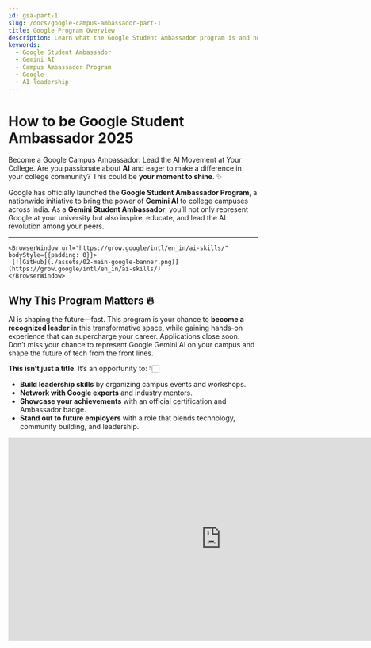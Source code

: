 ```yaml
---
id: gsa-part-1
slug: /docs/google-campus-ambassador-part-1
title: Google Program Overview
description: Learn what the Google Student Ambassador program is and how you can lead the Gemini AI revolution on your campus.
keywords:
  - Google Student Ambassador
  - Gemini AI
  - Campus Ambassador Program
  - Google
  - AI leadership
---
```



# How to be Google Student Ambassador 2025

Become a Google Campus Ambassador: Lead the AI Movement at Your College.
Are you passionate about **AI** and eager to make a difference in your college community?  This could be **your moment to shine**. ✨

Google has officially launched the **Google Student Ambassador Program**, a nationwide initiative to bring the power of **Gemini AI** to college campuses across India. As a **Gemini Student Ambassador**, you’ll not only represent Google at your university but also inspire, educate, and lead the AI revolution among your peers.

---

    <BrowserWindow url="https://grow.google/intl/en_in/ai-skills/" bodyStyle={{padding: 0}}>    
     [![GitHub](./assets/02-main-google-banner.png)](https://grow.google/intl/en_in/ai-skills/)
    </BrowserWindow>

## Why This Program Matters 🔥
AI is shaping the future—fast. This program is your chance to **become a recognized leader** in this transformative space, while gaining hands-on experience that can supercharge your career.
Applications close soon. Don’t miss your chance to represent Google Gemini AI on your campus and shape the future of tech from the front lines.


**This isn’t just a title**. It’s an opportunity to: 👇🏻
- **Build leadership skills** by organizing campus events and workshops.
- **Network with Google experts** and industry mentors.
- **Showcase your achievements** with an official certification and Ambassador badge.
- **Stand out to future employers** with a role that blends technology, community building, and leadership.

<div style={{
  margin: "2rem 0",
  display: "flex",
  justifyContent: "center"
}}>
  <iframe
    width="858"
    height="410"
    src="https://www.youtube.com/embed/BnccvBpY8Dg"
    title="Google Student Ambassador 2025 – Your Big Break! 🎁"
    frameBorder="0"
    allow="accelerometer; autoplay; clipboard-write; encrypted-media; gyroscope; picture-in-picture; web-share"
    referrerPolicy="strict-origin-when-cross-origin"
    allowFullScreen
  />
</div>

## 🙋🏻‍♂️ Got Questions & What Happens Next?


We know you might have more questions—and that’s totally okay!  
But here’s what we say for now: **Don’t overthink it.**

    <BrowserWindow url="https://grow.google/intl/en_in/ai-skills/" bodyStyle={{padding: 0}}>    
     [![GitHub](./assets/03-grow-with-google.png)](https://grow.google/intl/en_in/ai-skills/)
    </BrowserWindow>

---

## 📥 How to Apply
Just apply for the program using the link below and take the first step towards becoming
 a **Google Student Ambassador**. Check out the other documentation in detail on step by step to apply for the program.

👉 **[Apply Now for the Google Student Ambassador Program](https://event.recodehive.com/gemini)**

---

## 👨‍🎓 About the Program (FAQ)

### Q1. What is the program all about?
As a **Google Student Ambassador**, you'll lead the **AI movement** on your campus.  
Host events, spark conversations, and help your peers explore **Google Gemini** all while gaining **leadership**, **tech**, and **community-building** experience.

---

### Q2. Who can apply?
You're eligible if you:

- ✔ **Are 18+** and enrolled in a college/university in India  
- ✔ Can commit **5–7 hours/week** from **July to December 2025**  
- ✔ Have **strong communication skills**  
- ✔ Are **passionate about technology** and **building communities**  
---

### Q3. How much time is required?
You’ll need to dedicate **around 5–6 hours per week**.  
The program runs from **July to December 2025**—so plan accordingly.

---

